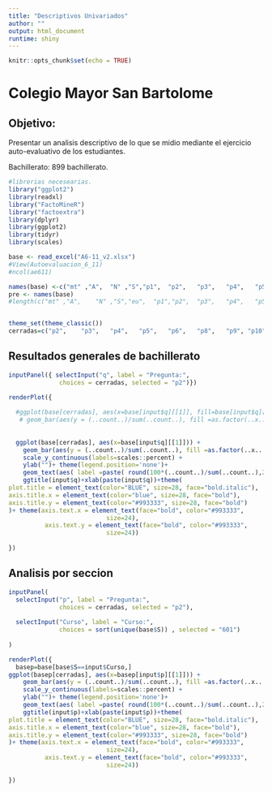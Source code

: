 ---
title: "Descriptivos Univariados"
author: ""
output: html_document
runtime: shiny
---

```{r setup, include=FALSE}
knitr::opts_chunk$set(echo = TRUE)
```

# Colegio Mayor San Bartolome

## Objetivo:
Presentar un analisis descriptivo de lo que se midio mediante el ejercicio auto-evaluativo de los estudiantes.


Bachillerato: 899 bachillerato.

```{r, echo=FALSE, message=FALSE, warning=FALSE, inculde=FALSE, prompt=FALSE}
#librerias necesearias.
library("ggplot2")
library(readxl)
library("FactoMineR")
library("factoextra")
library(dplyr)
library(ggplot2)
library(tidyr)
library(scales) 

base <- read_excel("A6-11_v2.xlsx")
#View(Autoevaluacion_6_11)
#ncol(ae611)

names(base) <-c("mt" ,"A",	"N"	,"S","p1",	"p2",	"p3",	"p4",	"p5",	"p6",	"ap7",	"p8",	"p9", "p10",	"p11",	"p12",	"p13",	"ap14",	"p15",	"p16",	"p17",	"p18",	"p19",	"ap20",	"p21",	"p22",	"p23",	"p24",	"p25"	,"ap26"	,"p27"	,"p28",	"p29"	,"p30"	,"p31"	,"ap32")
pre <- names(base)
#length(c("mt" ,"A",	"N"	,"S","eu",	"p1","p2",	"p3",	"p4",	"p5",	"p6",	"ap7",	"p8",	"p9", "p10",	"p11",	"p12",	"p13",	"ap14",	"p15",	"p16",	"p17",	"p18",	"p19",	"ap20",	"p21",	"p22",	"p23",	"p24",	"p25"	,"ap26"	,"p27"	,"p28",	"p29"	,"p30"	,"p31"	,"ap32"))


theme_set(theme_classic())
cerradas=c("p2",	"p3",	"p4",	"p5",	"p6",	"p8",	"p9", "p10",	"p11","p12",	"p13","p15",	"p16",	"p17",	"p18",	"p19","p21",	"p22",	"p23",	"p24",	"p25","p27"	,"p28",	"p29"	,"p30"	,"p31")

```

## Resultados generales de bachillerato

```{r, echo=FALSE, message=FALSE}
inputPanel({ selectInput("q", label = "Pregunta:",
              choices = cerradas, selected = "p2")})
```



```{r echo=FALSE, message=FALSE, warning=FALSE, paged.print=FALSE}
renderPlot({
  
  #ggplot(base[cerradas], aes(x=base[input$q][[1]], fill=base[input$q][[1]]))+ 
   # geom_bar(aes(y = (..count..)/sum(..count..), fill =as.factor(..x.. ))) +
  
  
  ggplot(base[cerradas], aes(x=base[input$q][[1]])) + 
    geom_bar(aes(y = (..count..)/sum(..count..), fill =as.factor(..x.. ))) + 
    scale_y_continuous(labels=scales::percent) +
    ylab("")+ theme(legend.position='none')+
    geom_text(aes( label =paste( round(100*(..count..)/sum(..count..),2),"%","\n",..count..),size=10,y= (..count..)/sum(..count..) ), stat= "count", vjust =0.7, size=7)+
    ggtitle(input$q)+xlab(paste(input$q))+theme(
plot.title = element_text(color="BLUE", size=28, face="bold.italic"),
axis.title.x = element_text(color="blue", size=28, face="bold"),
axis.title.y = element_text(color="#993333", size=28, face="bold")
)+ theme(axis.text.x = element_text(face="bold", color="#993333", 
                           size=24),
          axis.text.y = element_text(face="bold", color="#993333", 
                           size=24))
  
})
```



## Analisis por seccion

```{r echo=FALSE, message=FALSE, warning=FALSE, paged.print=FALSE}
inputPanel(
  selectInput("p", label = "Pregunta:",
              choices = cerradas, selected = "p2"),
 
  selectInput("Curso", label = "Curso:",
              choices = sort(unique(base$S)) , selected = "601")
  
)  

```

```{r echo=FALSE, message=FALSE, warning=FALSE, paged.print=FALSE}

renderPlot({
  basep=base[base$S==input$Curso,]
ggplot(basep[cerradas], aes(x=basep[input$p][[1]])) + 
    geom_bar(aes(y = (..count..)/sum(..count..), fill =as.factor(..x.. ))) + 
    scale_y_continuous(labels=scales::percent) +
    ylab("")+ theme(legend.position='none')+
    geom_text(aes( label =paste( round(100*(..count..)/sum(..count..),2),"%","\n",..count..),size=10,y= (..count..)/sum(..count..) ), stat= "count", vjust =0.7, size=7)+
    ggtitle(input$p)+xlab(paste(input$p))+theme(
plot.title = element_text(color="BLUE", size=28, face="bold.italic"),
axis.title.x = element_text(color="blue", size=28, face="bold"),
axis.title.y = element_text(color="#993333", size=28, face="bold")
)+ theme(axis.text.x = element_text(face="bold", color="#993333", 
                           size=24),
          axis.text.y = element_text(face="bold", color="#993333", 
                           size=24))
  
})

```








